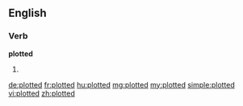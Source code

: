 ==English==

===Verb===
'''plotted'''

# {{past of|plot}}

[[de:plotted]]
[[fr:plotted]]
[[hu:plotted]]
[[mg:plotted]]
[[my:plotted]]
[[simple:plotted]]
[[vi:plotted]]
[[zh:plotted]]